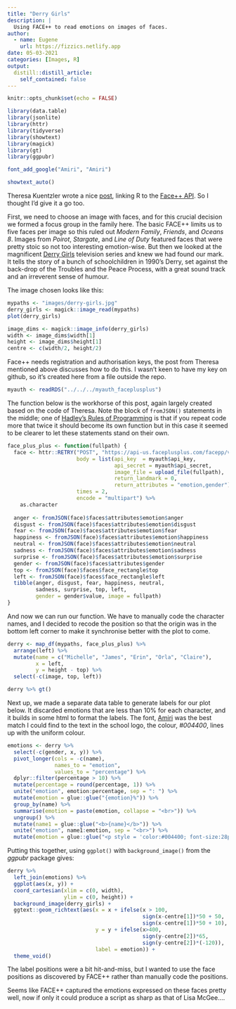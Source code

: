 ```yaml
---
title: "Derry Girls"
description: |
  Using FACE++ to read emotions on images of faces.
author:
  - name: Eugene
    url: https://fizzics.netlify.app
date: 05-03-2021
categories: [Images, R]
output:
  distill::distill_article:
    self_contained: false
---
```



```r
knitr::opts_chunk$set(echo = FALSE)

library(data.table)
library(jsonlite)
library(httr)
library(tidyverse)
library(showtext)
library(magick)
library(gt)
library(ggpubr)

font_add_google("Amiri", "Amiri")

showtext_auto()
```

Theresa Kuentzler wrote a nice [post](https://www.mzes.uni-mannheim.de/socialsciencedatalab/article/extracting-emotions), linking R to the [Face++ API](https://www.faceplusplus.com/). So I thought I'd give it a go too.

First, we need to choose an image with faces, and for this crucial decision we formed a focus group in the family here. The basic FACE++ limits us to five faces per image so this ruled out _Modern Family_, _Friends_, and _Oceans 8_. Images from _Poirot_, _Stargate_, and _Line of Duty_ featured faces that were pretty stoic so not too interesting emotion-wise. But then we looked at the magnificent [Derry Girls](https://en.wikipedia.org/wiki/Derry_Girls) television series and knew we had found our mark. It tells the story of a bunch of schoolchildren in 1990's Derry, set against the back-drop of the Troubles and the Peace Process, with a great sound track and an irreverent sense of humour.

The image chosen looks like this:

```r
mypaths <- "images/derry-girls.jpg"
derry_girls <- magick::image_read(mypaths)
plot(derry_girls)
```

```r
image_dims <- magick::image_info(derry_girls)
width <- image_dims$width[1]
height <- image_dims$height[1]
centre <- c(width/2, height/2)
```

Face++ needs registration and authorisation keys, the post from Theresa mentioned above discusses how to do this. I wasn't keen to have my key on github, so it's created here from a file outside the repo.

```r
myauth <- readRDS("../../../myauth_faceplusplus")
```

The function below is the workhorse of this post, again largely created based on the code of Theresa. Note the block of `fromJSON()` statements in the middle; one of [Hadley's Rules of Programming](https://r4ds.had.co.nz/functions.html) is that if you repeat code more that twice it should become its own function but in this case it seemed to be clearer to let these statements stand on their own.

```r
face_plus_plus <- function(fullpath) {
  face <- httr::RETRY("POST", "https://api-us.faceplusplus.com/facepp/v3/detect",
                      body = list(api_key  = myauth$api_key,
                                  api_secret = myauth$api_secret,
                                  image_file = upload_file(fullpath),
                                  return_landmark = 0,
                                  return_attributes = "emotion,gender"),
                      times = 2, 
                      encode = "multipart") %>% 
    as.character
  
  anger <- fromJSON(face)$faces$attributes$emotion$anger
  disgust <- fromJSON(face)$faces$attributes$emotion$disgust
  fear <- fromJSON(face)$faces$attributes$emotion$fear
  happiness <- fromJSON(face)$faces$attributes$emotion$happiness
  neutral <- fromJSON(face)$faces$attributes$emotion$neutral
  sadness <- fromJSON(face)$faces$attributes$emotion$sadness
  surprise <- fromJSON(face)$faces$attributes$emotion$surprise
  gender <- fromJSON(face)$faces$attributes$gender
  top <- fromJSON(face)$faces$face_rectangle$top
  left <- fromJSON(face)$faces$face_rectangle$left
  tibble(anger, disgust, fear, happiness, neutral,
         sadness, surprise, top, left, 
         gender = gender$value, image = fullpath)
}
```

And now we can run our function. We have to manually code the character names, and I decided to recode the position so that the origin was in the bottom left corner to make it synchronise better with the plot to come.

```r
derry <- map_df(mypaths, face_plus_plus) %>% 
  arrange(left) %>% 
  mutate(name = c("Michelle", "James", "Erin", "Orla", "Claire"),
         x = left,
         y = height - top) %>% 
  select(-c(image, top, left))

derry %>% gt()
```

Next up, we made a separate data table to generate labels for our plot below. It discarded emotions that are less than 10% for each character, and it builds in some html to format the labels. The font, [Amiri](https://fonts.google.com/specimen/Amiri?query=amiri) was the best match I could find to the text in the school logo, the colour, _#004400_, lines up with the uniform colour.

```r
emotions <- derry %>% 
  select(-c(gender, x, y)) %>% 
  pivot_longer(cols = -c(name), 
               names_to = "emotion", 
               values_to = "percentage") %>% 
  dplyr::filter(percentage > 10) %>% 
  mutate(percentage = round(percentage, 1)) %>% 
  unite("emotion", emotion:percentage, sep = ": ") %>% 
  mutate(emotion = glue::glue("{emotion}%")) %>% 
  group_by(name) %>% 
  summarise(emotion = paste(emotion, collapse = "<br>")) %>% 
  ungroup() %>% 
  mutate(name1 = glue::glue("<b>{name}</b>")) %>% 
  unite("emotion", name1:emotion, sep = "<br>") %>% 
  mutate(emotion = glue::glue("<p style = 'color:#004400; font-size:28px;  font-family:Amiri';>{emotion}</p>"))
```

Putting this together, using `ggplot()` with `background_image()` from the _ggpubr_ package gives:

```r
derry %>% 
  left_join(emotions) %>% 
  ggplot(aes(x, y)) +
  coord_cartesian(xlim = c(0, width), 
                  ylim = c(0, height)) +
  background_image(derry_girls) +
  ggtext::geom_richtext(aes(x = x + ifelse(x > 100, 
                                           sign(x-centre[1])*50 + 50, 
                                           sign(x-centre[1])*50 + 10),
                            y = y + ifelse(x>400, 
                                           sign(y-centre[2])*65,
                                           sign(y-centre[2])*(-120)),
                            label = emotion)) +
  theme_void()
```

The label positions were a bit hit-and-miss, but I wanted to use the face positions as discovered by FACE++ rather than manually code the positions.  

Seems like FACE++ captured the emotions expressed on these faces pretty well, now if only it could produce a script as sharp as that of Lisa McGee....





